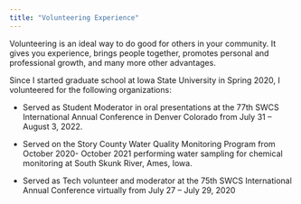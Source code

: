 ---
title: "Volunteering Experience"
---

Volunteering is an ideal way to do good for others in your community. It gives you experience, brings people together, promotes personal and professional growth, and many more other advantages.

Since I started graduate school at Iowa State University in Spring 2020, I volunteered for the following organizations:

- Served as Student Moderator in oral presentations at the 77th SWCS International Annual Conference in Denver Colorado from July 31 – August 3, 2022.

- Served on the Story County Water Quality Monitoring Program from October 2020- October 2021 performing water sampling for chemical monitoring at South Skunk River, Ames, Iowa.

- Served as Tech volunteer and moderator at the 75th SWCS International Annual Conference virtually from July 27 – July 29, 2020
